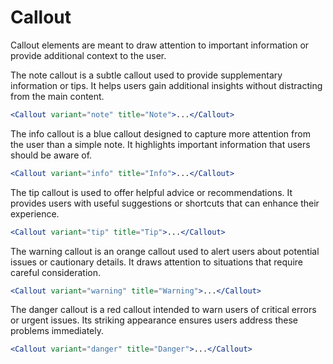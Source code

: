 # Callout

Callout elements are meant to draw attention to important information or provide additional context to the user.

<Callout variant="note" title="Note">
  The note callout is a subtle callout used to provide supplementary information
  or tips. It helps users gain additional insights without distracting from the
  main content.
</Callout>

```jsx
<Callout variant="note" title="Note">...</Callout>
```


<Callout variant="info" title="Info">
  The info callout is a blue callout designed to capture more attention from the
  user than a simple note. It highlights important information that users should
  be aware of.
</Callout>

```jsx
<Callout variant="info" title="Info">...</Callout>
```

<Callout variant="tip" title="Tip">
  The tip callout is used to offer helpful advice or recommendations. 
  It provides users with useful suggestions or shortcuts that can enhance their experience.
</Callout>

```jsx
<Callout variant="tip" title="Tip">...</Callout>
```

<Callout variant="warning" title="Warning">
  The warning callout is an orange callout used to alert users about potential
  issues or cautionary details. It draws attention to situations that require
  careful consideration.
</Callout>

```jsx
<Callout variant="warning" title="Warning">...</Callout>
```

<Callout variant="danger" title="Danger">
  The danger callout is a red callout intended to warn users of critical errors
  or urgent issues. Its striking appearance ensures users address these problems
  immediately.
</Callout>

```jsx
<Callout variant="danger" title="Danger">...</Callout>
```
